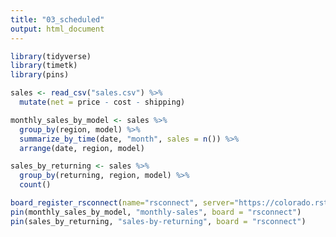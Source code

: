 ```yaml
---
title: "03_scheduled"
output: html_document
---
```


```r
library(tidyverse)
library(timetk)
library(pins)

sales <- read_csv("sales.csv") %>% 
  mutate(net = price - cost - shipping)

monthly_sales_by_model <- sales %>% 
  group_by(region, model) %>% 
  summarize_by_time(date, "month", sales = n()) %>% 
  arrange(date, region, model)

sales_by_returning <- sales %>% 
  group_by(returning, region, model) %>% 
  count()

board_register_rsconnect(name="rsconnect", server="https://colorado.rstudio.com/rsc/", key = Sys.getenv("rsc-api"))
pin(monthly_sales_by_model, "monthly-sales", board = "rsconnect")
pin(sales_by_returning, "sales-by-returning", board = "rsconnect")
```
